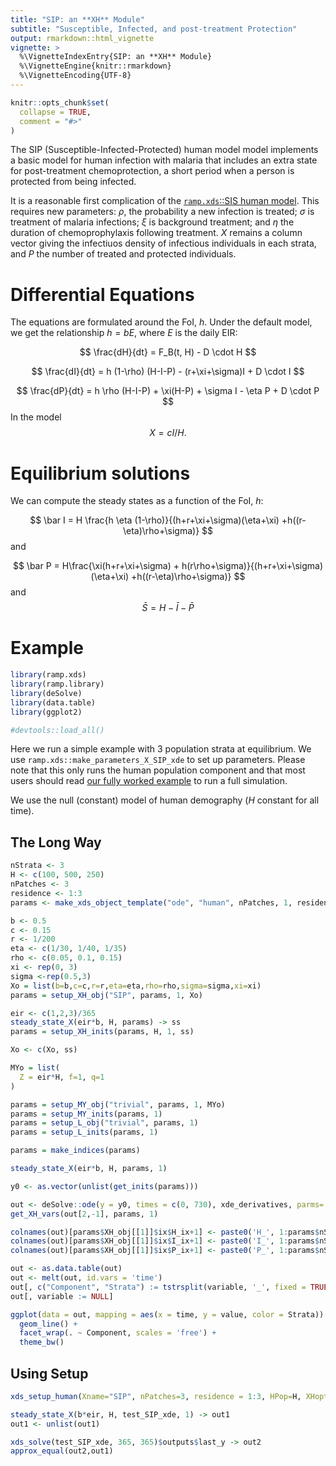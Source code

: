 ```yaml
---
title: "SIP: an **XH** Module"
subtitle: "Susceptible, Infected, and post-treatment Protection" 
output: rmarkdown::html_vignette
vignette: >
  %\VignetteIndexEntry{SIP: an **XH** Module}
  %\VignetteEngine{knitr::rmarkdown}
  %\VignetteEncoding{UTF-8}
---
```


```r
knitr::opts_chunk$set(
  collapse = TRUE,
  comment = "#>"
)
```

The SIP (Susceptible-Infected-Protected) human model model implements a basic model for human infection with malaria that includes an extra state for post-treatment chemoprotection, a short period when a person is protected from being infected. 

It is a reasonable first complication of the [`ramp.xds`::SIS human model](https://dd-harp.github.io/ramp.xds/articles/human_sis.html). This requires new parameters: $\rho$, the probability a new infection is treated; $\sigma$ is treatment of malaria infections; $\xi$ is background treatment; and $\eta$ the duration of chemoprophylaxis following treatment. $X$ remains a column vector giving the infectiuos density of infectious individuals in each strata, and $P$ the number of treated and protected individuals.

# Differential Equations

The equations are formulated around the FoI, $h$. Under the default model, we get the relationship $h = b E$, where $E$ is the daily EIR: 

$$
\frac{dH}{dt}  = F_B(t, H) - D \cdot H
$$


$$
\frac{dI}{dt}  = h (1-\rho) (H-I-P) - (r+\xi+\sigma)I + D \cdot I
$$

$$
\frac{dP}{dt} = h \rho (H-I-P) + \xi(H-P) + \sigma I - \eta P + D \cdot P
$$
In the model $$X = c I/ H.$$

# Equilibrium solutions

We can compute the steady states as a function of the FoI, $h$: 

$$
\bar I = H \frac{h  \eta (1-\rho)}{(h+r+\xi+\sigma)(\eta+\xi) +h((r-\eta)\rho+\sigma)}
$$
and 

$$
\bar P = H\frac{\xi(h+r+\xi+\sigma) + h(r\rho+\sigma)}{(h+r+\xi+\sigma)(\eta+\xi) +h((r-\eta)\rho+\sigma)}
$$
and 
$$\bar S = H - \bar I - \bar P$$ 

# Example

```r
library(ramp.xds)
library(ramp.library)
library(deSolve)
library(data.table)
library(ggplot2)
```


```r
#devtools::load_all()
```

Here we run a simple example with 3 population strata at equilibrium. We use `ramp.xds::make_parameters_X_SIP_xde` to
set up parameters. Please note that this only runs the human population component and that most users should read [our fully worked example](ex_534.html) to run a full simulation.

We use the null (constant) model of human demography ($H$ constant for all time).

## The Long Way

```r
nStrata <- 3
H <- c(100, 500, 250)
nPatches <- 3
residence <- 1:3 
params <- make_xds_object_template("ode", "human", nPatches, 1, residence) 
```


```r
b <- 0.5
c <- 0.15
r <- 1/200
eta <- c(1/30, 1/40, 1/35)
rho <- c(0.05, 0.1, 0.15)
xi <- rep(0, 3)
sigma <-rep(0.5,3)
Xo = list(b=b,c=c,r=r,eta=eta,rho=rho,sigma=sigma,xi=xi)
params = setup_XH_obj("SIP", params, 1, Xo) 
```

```r
eir <- c(1,2,3)/365
steady_state_X(eir*b, H, params) -> ss
params = setup_XH_inits(params, H, 1, ss)
```

```r
Xo <- c(Xo, ss) 
```


```r
MYo = list(
  Z = eir*H, f=1, q=1
)
```

```r
params = setup_MY_obj("trivial", params, 1, MYo)
params = setup_MY_inits(params, 1)
params = setup_L_obj("trivial", params, 1)
params = setup_L_inits(params, 1)
```


```r
params = make_indices(params)
```

```r
steady_state_X(eir*b, H, params, 1)
```


```r
y0 <- as.vector(unlist(get_inits(params)))
```

```r
out <- deSolve::ode(y = y0, times = c(0, 730), xde_derivatives, parms= params, method = 'lsoda') 
get_XH_vars(out[2,-1], params, 1)
```
 
```r
colnames(out)[params$XH_obj[[1]]$ix$H_ix+1] <- paste0('H_', 1:params$nStrata)
colnames(out)[params$XH_obj[[1]]$ix$I_ix+1] <- paste0('I_', 1:params$nStrata)
colnames(out)[params$XH_obj[[1]]$ix$P_ix+1] <- paste0('P_', 1:params$nStrata)

out <- as.data.table(out)
out <- melt(out, id.vars = 'time')
out[, c("Component", "Strata") := tstrsplit(variable, '_', fixed = TRUE)]
out[, variable := NULL]

ggplot(data = out, mapping = aes(x = time, y = value, color = Strata)) +
  geom_line() +
  facet_wrap(. ~ Component, scales = 'free') +
  theme_bw()
```

## Using Setup


```r
xds_setup_human(Xname="SIP", nPatches=3, residence = 1:3, HPop=H, XHoptions= Xo, MYoptions = MYo) -> test_SIP_xde
```

```r
steady_state_X(b*eir, H, test_SIP_xde, 1) -> out1
out1 <- unlist(out1)
```

```r
xds_solve(test_SIP_xde, 365, 365)$outputs$last_y -> out2
approx_equal(out2,out1) 
```
